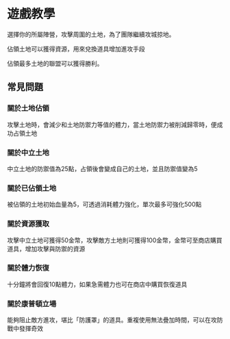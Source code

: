 # 遊戲教學

選擇你的所屬陣營，攻擊周圍的土地，為了團隊繼續攻城掠地。

佔領土地可以獲得資源，用來兌換道具增加進攻手段

佔領最多土地的聯盟可以獲得勝利。

## 常見問題

### 關於土地佔領

攻擊土地時，會減少和土地防禦力等值的體力，當土地防禦力被削減歸零時，便成功占領土地

### 關於中立土地

中立土地的防禦值為25點，占領後會變成自己的土地，並且防禦值變為5

### 關於已佔領土地

被佔領的土地初始血量為5，可透過消耗體力強化，單次最多可強化500點

### 關於資源獲取

攻擊中立土地可獲得50金幣，攻擊敵方土地則可獲得100金幣，金幣可至商店購買道具，增加攻擊與防禦的資源

### 關於體力恢復

十分鐘將會回復10點體力，如果急需體力也可在商店中購買恢復道具

### 關於康普頓立場

能夠阻止敵方進攻，堪比「防護罩」的道具。重複使用無法疊加時間，可以在攻防戰中發揮奇效




